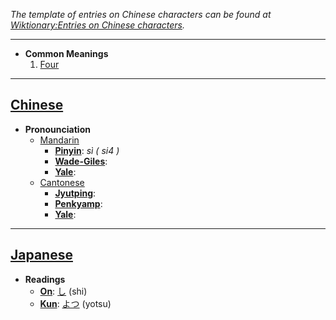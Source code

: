 ''The template of entries on Chinese characters can be found at [[Wiktionary:Entries on Chinese characters]].''

----

* '''Common Meanings'''
*# [[Four]]

----

== [[Chinese]] ==

*'''Pronounciation '''
**[[Mandarin]]
***'''[[Pinyin]]''': ''sì ( si4 )''
***'''[[Wade-Giles]]''': 
***'''[[Yale]]''': 
**[[Cantonese]]
***'''[[Jyutping]]''': 
***'''[[Penkyamp]]''': 
***'''[[Yale]]''': 

----

== [[Japanese]] ==

*'''Readings'''
**'''[[On]]''': [[し]] (shi)
**'''[[Kun]]''': [[よつ]] (yotsu)